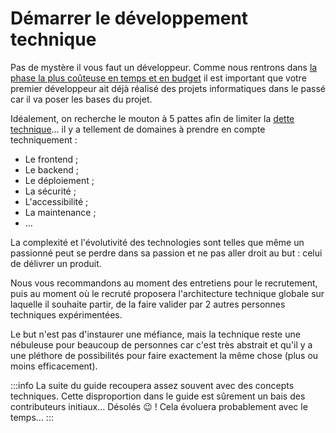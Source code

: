 # Démarrer le développement technique

Pas de mystère il vous faut un développeur. Comme nous rentrons dans [la phase la plus coûteuse en temps et en budget](project-start/time-and-costs.mdx) il est important que votre premier développeur ait déjà réalisé des projets informatiques dans le passé car il va poser les bases du projet.

Idéalement, on recherche le mouton à 5 pattes afin de limiter la [dette technique](https://fr.wikipedia.org/wiki/Dette_technique)… il y a tellement de domaines à prendre en compte techniquement :

- Le frontend ;
- Le backend ;
- Le déploiement ;
- La sécurité ;
- L'accessibilité ;
- La maintenance ;
- …

La complexité et l'évolutivité des technologies sont telles que même un passionné peut se perdre dans sa passion et ne pas aller droit au but : celui de délivrer un produit.

Nous vous recommandons au moment des entretiens pour le recrutement, puis au moment où le recruté proposera l'architecture technique globale sur laquelle il souhaite partir, de la faire valider par 2 autres personnes techniques expérimentées.

Le but n'est pas d'instaurer une méfiance, mais la technique reste une nébuleuse pour beaucoup de personnes car c'est très abstrait et qu'il y a une pléthore de possibilités pour faire exactement la même chose (plus ou moins efficacement).

:::info
La suite du guide recoupera assez souvent avec des concepts techniques. Cette disproportion dans le guide est sûrement un bais des contributeurs initiaux… Désolés 😉 ! Cela évoluera probablement avec le temps…
:::
